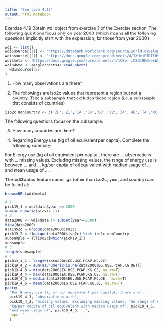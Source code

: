 ---
title: "Exercise 4.19"
output: html_notebook
---

Exercise 4.19 Obtain wdi object from exercise 5 of the Exercise section. The following questions focus only on year 2000 (which means all the following questions implicitly start with the expression, for those from year 2000.)

```{r}
wdi <- list()
wdi$source[[1]] <- "https://databank.worldbank.org/source/world-development-indicators#"
wdi$source[[2]] <- "https://docs.google.com/spreadsheets/d/1XHxjE3DIIdvNL-kbLR_bktxiHxmk23S6lUmn89WEedM/edit?usp=sharing"
wdi$meta <- "https://docs.google.com/spreadsheets/d/1C8b-liC8Gl9Kmkexb5uq1_TUIE3lYOt4PutPlOne80g/edit?usp=sharing"
wdi$data <- googlesheets4::read_sheet(
  wdi$source[[2]]
)
```

1. How many observations are there?

2. The followings are iso2c values that represent a region but not a country. Take a subsample that excludes those region (i.e. a subsample that consists of countries),

```{r}
iso2c_nonCountry <- c('ZH','ZI','1A','S3','B8','V2','Z4','4E','T4','XC','Z7','7E','T7','EU','F1','XE','XD','XF','ZT','XH','XI','XG','V3','ZJ','XJ','T2','XL','XO','XM','XN','ZQ','XQ','T3','XP','XU','XY','OE','S4','S2','V4','V1','S1','8S','T5','ZG','ZF','T6','XT','1W')
```

The following questions focus on the subsample.

3. How many countries are there?

4. Regarding Energy use (kg of oil equivalent per capita). Complete the following summary:

For Energy use (kg of oil equivalent per capita), there are …         observations with … missing values. Excluding missing values, the range of energy use is between … and … kg/per capita of oil equivalent with median usage of … and mean usage of … .

The wdi$data’s feature meanings (other than iso2c, year, and country) can be found at:

```{r}
browseURL(wdi$meta)
```

```{r}
# 1
pick19_1 = wdi$data$year == 2000
sum(as.numeric(pick19_1))
# 2
data2000 <- wdi$data |> subset(year==2000)
View(data2000)
allIso2c = unique(data2000$iso2c)
pick19_2 = !(unique(data2000$iso2c) %in% iso2c_nonCountry)
subsample = allIso2c[which(pick19_2)]
subsample
# 3
length(subsample)
# 4
pick19_4_1 = length(data2000$EG.USE.PCAP.KG.OE)
pick19_4_2 = sum(as.numeric(is.na(data2000$EG.USE.PCAP.KG.OE)))
pick19_4_3 = min(data2000$EG.USE.PCAP.KG.OE, na.rm=T)
pick19_4_4 = max(data2000$EG.USE.PCAP.KG.OE, na.rm=T)
pick19_4_5 = median(data2000$EG.USE.PCAP.KG.OE, na.rm=T)
pick19_4_6 = mean(data2000$EG.USE.PCAP.KG.OE, na.rm=T)
paste(
  'For Energy use (kg of oil equivalent per capita), there are', 
  pick19_4_1, 'observations with', 
  pick19_4_2, 'missing values. Excluding missing values, the range of energy use is between', pick19_4_3, 'and', pick19_4_4, 
  'kg/per capita of oil equivalent with median usage of', pick19_4_5, 
  'and mean usage of', pick19_4_6, '.', 
  sep=' '
  )
```

